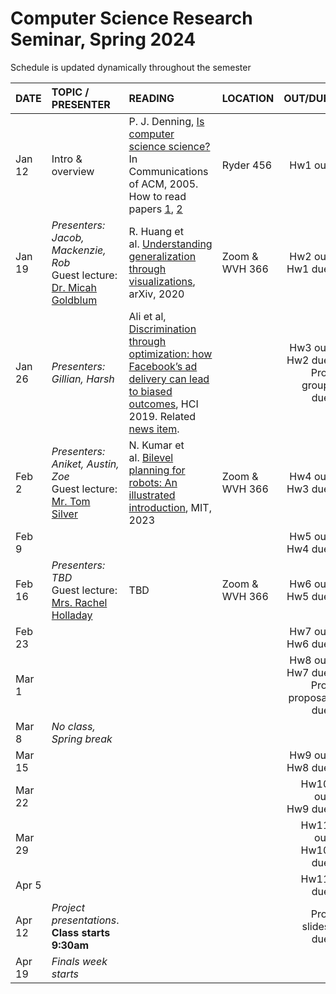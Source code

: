 <h1> Computer Science Research Seminar, Spring 2024 </h1>
Schedule is updated dynamically throughout the semester
</br>

<font size="3">

| DATE        | TOPIC / PRESENTER |READING           |LOCATION |      OUT/DUE |
| ------   |:------------------|:---------------------------------|:------| --------:| 
| Jan 12 | Intro & overview |  P. J. Denning, [Is computer science science?](http://denninginstitute.com/pjd/PUBS/CACMcols/cacmJul07.pdf) In Communications of ACM, 2005.</br>How to read papers [1](https://dl.acm.org/citation.cfm?id=1595493), [2](https://dl.acm.org/citation.cfm?id=1273458)        | Ryder 456 |  Hw1 out |
| Jan 19 |  *Presenters:</br> Jacob, Mackenzie, Rob*</br>Guest lecture:</br>[Dr. Micah Goldblum](https://goldblum.github.io/) | R. Huang et al. [Understanding generalization through visualizations](https://arxiv.org/abs/1906.03291), arXiv, 2020 |  Zoom &</br>WVH 366|  Hw2 out </br> Hw1 due    |
| Jan 26  |  *Presenters:</br> Gillian, Harsh*  |  Ali et al, [Discrimination through optimization: how Facebook's ad delivery can lead to biased outcomes](https://dl.acm.org/doi/abs/10.1145/3359301), HCI 2019. Related [news item](https://news.northeastern.edu/2023/01/19/ai-bill-of-rights-alan-mislove).    |   |  Hw3 out </br> Hw2 due</br>Proj group due   |
| Feb 2  | *Presenters:</br> Aniket, Austin, Zoe*</br>Guest lecture:</br>[Mr. Tom Silver](https://web.mit.edu/tslvr/www/) | N. Kumar et al. [Bilevel planning for robots: An illustrated introduction](https://lis.csail.mit.edu/bilevel-planning-for-robots-an-illustrated-introduction/), MIT, 2023 |  Zoom &</br>WVH 366 |  Hw4 out</br>Hw3 due     |
| Feb 9  | | | |  Hw5 out</br>Hw4 due     |
| Feb 16 |*Presenters:</br> TBD*</br>Guest lecture:</br>[Mrs. Rachel Holladay](https://people.csail.mit.edu/rholladay/)  |TBD |Zoom &</br>WVH 366 |  Hw6 out</br>Hw5 due |
| Feb 23 | | | |  Hw7 out</br>Hw6 due   |
| Mar 1  | | | |  Hw8 out</br>Hw7 due</br>Proj proposal due     |
| Mar 8  | *No class, Spring break* |  |   |       |
| Mar 15 | | | |  Hw9 out</br>Hw8 due  |
| Mar 22 | | | |  Hw10 out</br>Hw9 due   |
| Mar 29 | | | |  Hw11 out</br>Hw10 due | 
| Apr 5  | | | |  Hw11 due | 
| Apr 12 |   *Project presentations*.</br> **Class starts 9:30am**  |    |            |  Proj slides due  |
| Apr 19 | *Finals week starts*  |            |  |  |
</font>






